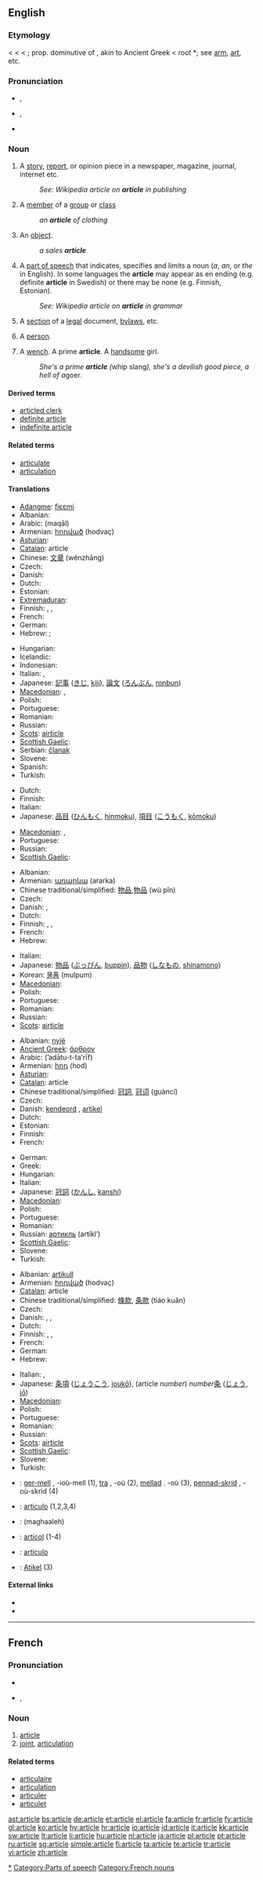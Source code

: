 ==English==

===Etymology===
< {{etyl|enm}} < {{etyl|fro}} < {{etyl|la}} {{term|articulus||a joint, limb, member, part, division, the article in grammar, a point of time}}; prop. dominutive of {{term|artus||a joint}}, akin to Ancient Greek {{term|ἄρθρον|sc=polytonic|tr=arthron||joint, limb}} < root *{{term||ar|to fit, join}}; see [[arm]], [[art]], etc.

===Pronunciation===
* {{a|RP}} {{IPA|/ˈɑːtɪkəl/}}, {{SAMPA|/"A:tIk@l/}}
* {{a|GenAm}} {{IPA|/ˈɑɹtɪkl̩/}}, {{SAMPA|/"Ar\tIkl/}}
* {{audio|En-us-article.ogg|Audio (US)}}
*: {{rhymes|ɑː(r)tɪkəl}}

===Noun===
{{en-noun}}

# A [[story]], [[report]], or opinion piece in a newspaper, magazine, journal, internet etc.
#: ''See: Wikipedia article on '''article''' in publishing''   {{w|article (publishing)}}
# A [[member]] of a [[group]] or [[class]]
#: ''an '''article''' of clothing''
# An [[object]].
#: ''a sales '''article'''''
# {{context|grammar}} A [[part of speech]] that indicates, specifies and limits a noun (''a'', ''an'', or ''the'' in English). In some languages the '''article''' may appear as en ending (e.g. definite '''article''' in Swedish) or there may be none (e.g. Finnish, Estonian).
#: ''See: Wikipedia article on '''article''' in grammar''  {{w|article (grammar)}}
# A [[section]] of a [[legal]] document, [[bylaw]]s, etc.
# {{context|derogatory}} A [[person]].
# {{1811}} A [[wench]]. A prime '''article'''. A [[handsome]] girl.
#: ''She's a prime '''article''' (''whip slang''), she's a devilish good piece, a hell of a ''goer''.''

====Derived terms====
* [[articled clerk]]
* [[definite article]]
* [[indefinite article]]

====Related terms====
* [[articulate]]
* [[articulation]]

====Translations====
{{trans-top|story, report, or opinion piece}}
* [[Adangme]]: [[fiɛɛmi]]
* Albanian: {{t+|sq|artikull|xs=Albanian}}
* Arabic: {{Arab|[[مقال]]}} (maqāl) {{m}}
* Armenian: [[հոդված]] (hodvaç)
* [[Asturian]]: {{t+|ast|artículu|m|xs=Asturian}}
* [[Catalan]]: article {{m}}
* Chinese: [[文章]] (wénzhāng)
* Czech: {{t-|cs|článek|m}}
* Danish: {{t+|da|artikel|c}}
* Dutch: {{t+|nl|artikel|n}}
* Estonian: {{t-|et|artikkel}}
* [[Extremaduran]]: {{tø|ext|artículu|m}}
* Finnish: {{t+|fi|artikkeli}}, {{t+|fi|juttu}}, {{t+|fi|kirjoitus}}
* French: {{t+|fr|article|m}}
* German: {{t+|de|Artikel|m}}
* Hebrew: {{he-translation|כתבה|katavá}} {{f}}; {{he-translation|מאמר|ma`amár}} {{m}}
{{trans-mid}}
* Hungarian: {{t+|hu|újságcikk}}
* Icelandic: {{t+|is|grein|f}}
* Indonesian: {{t+|id|artikel|xs=Indonesian}}
* Italian: {{t+|it|articolo|m}}, {{t+|it|voce|f}}
* Japanese: [[記事]] ([[きじ]], [[kiji]]), [[論文]] ([[ろんぶん]], [[ronbun]])
* [[Macedonian]]: {{t|mk|напис|m|tr=nápis|sc=Cyrl|xs=Macedonian}},  {{t|mk|статија|f|tr=státija|sc=Cyrl|xs=Macedonian}}
* Polish: {{t+|pl|artykuł|m}}
* Portuguese: {{t+|pt|artigo|m}}
* Romanian: {{t|ro|articol|n}}
* Russian: {{t+|ru|статья|f|tr=stat'já|sc=Cyrl}}
* [[Scots]]: [[airticle]]
* [[Scottish Gaelic]]: {{t-|gd|artaigil|m|xs=Scottish Gaelic}}
* Serbian: [[članak]] {{m}}
* Slovene: {{t+|sl|članek|m}}
* Spanish: {{t+|es|artículo|m}}
* Turkish: {{t+|tr|makale}}
{{trans-bottom}}

{{trans-top|member of a group or class}}
* Dutch: {{t+|nl|artikel|n}}
* Finnish: {{t+|fi|kappale}}
* Italian: {{t+|it|articolo|m}}
* Japanese: [[品目]] ([[ひんもく]], [[hinmoku]]), [[項目]] ([[こうもく]], [[kōmoku]])
{{trans-mid}}
* [[Macedonian]]: {{t-|mk|предмет|m|tr=prédmet|sc=Cyrl|xs=Macedonian}},  {{t|mk|артикл|m|tr=artíkl|sc=Cyrl|xs=Macedonian}}
* Portuguese: {{t+|pt|artigo|m}}
* Russian: {{t+|ru|предмет|m|tr=pr'edm'ét|sc=Cyrl}}
* [[Scottish Gaelic]]: {{t-|gd|ball|m|xs=Scottish Gaelic}}
{{trans-bottom}}

{{trans-top|object}}
* Albanian: {{t+|sq|send|xs=Albanian}}
* Armenian: [[առարկա]] (aṙarka)
* Chinese traditional/simplified: [[物品]],[[物品]] (wù pǐn)
* Czech: {{t-|cs|artikl|m}}
* Danish: {{t+|da|artikel|c}}, {{t-|da|vare|c}}
* Dutch: {{t+|nl|artikel|n}}
* Finnish: {{t+|fi|esine}}, {{t+|fi|artikkeli}}, {{t-|fi|tarvike}}
* French: {{t+|fr|article|m}}
* Hebrew: {{he-translation|חפץ|khéfets}} {{m}}
{{trans-mid}}
* Italian: {{t+|it|articolo|m}}
* Japanese: [[物品]] ([[ぶっぴん]], [[buppin]]), [[品物]] ([[しなもの]], [[shinamono]])
* Korean: [[물품]] (mulpum)
* [[Macedonian]]: {{t-|mk|предмет|m|tr=prédmet|sc=Cyrl|xs=Macedonian}}
* Polish: {{t+|pl|przedmiot|m}}
* Portuguese: {{t+|pt|artigo|m}}
* Romanian: {{t|ro|articol|n}}
* Russian: {{t+|ru|предмет|m|tr=pr'edm'ét|sc=Cyrl}}
* [[Scots]]: [[airticle]]
{{trans-bottom}}

{{trans-top|part of speech that specifies a noun}}
* Albanian: [[nyjë]]
* [[Ancient Greek]]: [[ἄρθρον]] {{n}}
* Arabic: {{Arab|[[أداة التعريف]]}} (ʼadātu-t-taʻrīf) {{f}}
* Armenian: [[հոդ]] (hod)
* [[Asturian]]: {{t+|ast|artículu|m|xs=Asturian}}
* [[Catalan]]: article {{m}}
* Chinese traditional/simplified: [[冠詞]], [[冠词]] (guàncí)
* Czech: {{t+|cs|člen|m}}
* Danish: [[kendeord]] {{n}}, [[artikel]] {{c}}
* Dutch: {{t+|nl|lidwoord|n}}
* Estonian: {{t-|et|artikkel}}
* Finnish: {{t+|fi|artikkeli}}
* French: {{t+|fr|article|m}}
{{trans-mid}}
* German: {{t+|de|Artikel|m}}
* Greek: {{t+|el|άρθρο|n|sc=Grek}}
* Hungarian: {{t+|hu|névelő}}
* Italian: {{t+|it|articolo|m}}
* Japanese: [[冠詞]] ([[かんし]], [[kanshi]])
* [[Macedonian]]: {{t-|mk|член|m|tr=člen|sc=Cyrl|xs=Macedonian}}
* Polish: {{t+|pl|rodzajnik|m}}
* Portuguese: {{t+|pt|artigo|m}}
* Romanian: {{t|ro|articol|n}}
* Russian: [[артикль]] (artíkl’) {{m}}
* [[Scottish Gaelic]]: {{t-|gd|alt|m|xs=Scottish Gaelic}}
* Slovene: {{t-|sl|člen|m}}
* Turkish: {{t+|tr|tanımlık}}
{{trans-bottom}}

{{trans-top|section of a legal document}}
* Albanian: [[artikull]]
* Armenian: [[հոդված]] (hodvaç)
* [[Catalan]]: article {{m}}
* Chinese traditional/simplified: [[條款]], [[条款]] (tiáo kuǎn)
* Czech: {{t-|cs|článek|m}}
* Danish: {{t+|da|artikel|c}}, {{t-|da|punkt|n}}, {{t-|da|paragraf|c}}
* Dutch: {{t+|nl|artikel|n}}
* Finnish: {{t+|fi|artikla}}, {{t-|fi|pykälä}}, {{t+|fi|kohta}}
* French: {{t+|fr|article|m}}
* German: {{t+|de|Paragraph|m}}
* Hebrew: {{he-translation|סעיף|se`íf}} {{m}}
{{trans-mid}}
* Italian: {{t+|it|articolo|m}}, {{t+|it|comma|m}}
* Japanese: [[条項]] ([[じょうこう]], [[joukō]]), (article ''number'') ''number''[[条]] ([[じょう]], [[jō]])
* [[Macedonian]]: {{t-|mk|член|m|tr=člen|sc=Cyrl|xs=Macedonian}}
* Polish: {{t+|pl|paragraf|m}}
* Portuguese: {{t+|pt|artigo|m}}
* Romanian: {{t|ro|articol|n}}
* Russian: {{t+|ru|статья|f|tr=stat'já|sc=Cyrl}}
* [[Scots]]: [[airticle]]
* [[Scottish Gaelic]]: {{t-|gd|bonn|m|xs=Scottish Gaelic}}
* Slovene: {{t-|sl|člen|m}}
* Turkish: {{t+|tr|madde}}
{{trans-bottom}}

{{checktrans-top}}
* {{ttbc|Breton}}: [[ger-mell]] {{m}}, -ioù-mell {{p}} (1), [[tra]] {{f}}, -où {{p}} (2), [[mellad]] {{m}}. -où {{p}}(3), [[pennad-skrid]] {{m}}, -où-skrid {{p}} (4)
* {{ttbc|Interlingua}}: [[articulo]] (1,2,3,4)
* {{ttbc|Persian}}: {{fa-Arab|[[مقاله]]}} (maghaaleh)
* {{ttbc|Romanian}}: [[articol]] {{n}} (1-4)
* {{ttbc|Spanish}}: [[artículo]] {{m}}
* {{ttbc|Tok Pisin}}: [[Atikel]] (3)
{{trans-bottom}}

====External links====
* {{R:Webster 1913}}
* {{R:Century 1911}}

[[Category:Articles|*]]
[[Category:Parts of speech]]

----

==French==

===Pronunciation===
* {{audio|Fr-article.ogg|audio}}
* {{IPA|/aʁ.tikl/|lang=fr}}, {{SAMPA|/aR.tikl/}}

===Noun===
{{fr-noun|m}}

# [[#English|article]]
# [[joint]], [[articulation]]

====Related terms====
* [[articulaire]]
* [[articulation#French|articulation]]
* [[articuler]]
* [[articulet]]

[[Category:French nouns]]

[[ast:article]]
[[bs:article]]
[[de:article]]
[[et:article]]
[[el:article]]
[[fa:article]]
[[fr:article]]
[[fy:article]]
[[gl:article]]
[[ko:article]]
[[hy:article]]
[[hr:article]]
[[io:article]]
[[id:article]]
[[it:article]]
[[kk:article]]
[[sw:article]]
[[lt:article]]
[[li:article]]
[[hu:article]]
[[nl:article]]
[[ja:article]]
[[pl:article]]
[[pt:article]]
[[ru:article]]
[[sg:article]]
[[simple:article]]
[[fi:article]]
[[ta:article]]
[[te:article]]
[[tr:article]]
[[vi:article]]
[[zh:article]]